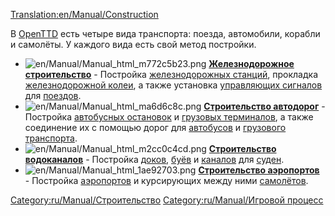 [[Translation:en/Manual/Construction]]
{{ru/Manual/Оглавление}}

В [[ru/Manual/Main Page|OpenTTD]] есть четыре вида транспорта: поезда, автомобили, корабли и самолёты. У каждого вида есть свой метод постройки.


*[[File:en/Manual/Manual html m772c5b23.png]] '''[[ru/Manual/Железнодорожное строительство|Железнодорожное строительство]]''' - Постройка [[ru/Manual/Железнодорожные станции|железнодорожных станций]], прокладка [[ru/Manual/Строительство колеи|железнодорожной колеи]], а также установка [[ru/Manual/Сигналы|управляющих сигналов]] для [[ru/Manual/Поезда|поездов]].
*[[File:en/Manual/Manual html ma6d6c8c.png]] '''[[ru/Manual/Автодороги|Строительство автодорог]]''' - Постройка [[ru/Manual/Погрузочные площадки#avtobusnaia-pogruzochnaia-ploshchadka|автобусных остановок]] и [[ru/Manual/Погрузочные площадки#gruzovaia-pogruzochnaia-ploshchadka|грузовых терминалов]], а также соединение их с помощью дорог для [[ru/Manual/Base Set/Road Vehicles/Автобус|автобусов]] и [[ru/Manual/Автотранспорт|грузового транспорта]].
*[[File:en/Manual/Manual html m2cc0c4cd.png]] '''[[ru/Manual/Водоканалы|Строительство водоканалов]]''' - Постройка [[en/Manual/Water Transport Tiles|доков]], [[en/Manual/Waypoints|буёв]] и [[en/Manual/Water Transport Tiles|каналов]] для [[ru/Manual/Корабли|суден]].
*[[File:en/Manual/Manual html 1ae92703.png]] '''[[ru/Manual/Постройка аэропорта|Строительство аэропортов]]''' - Постройка [[ru/Manual/Аэропорты|аэропортов]] и курсирующих между ними [[ru/Manual/Авиация|самолётов]].

[[Category:ru/Manual/Строительство]]
[[Category:ru/Manual/Игровой процесс]]